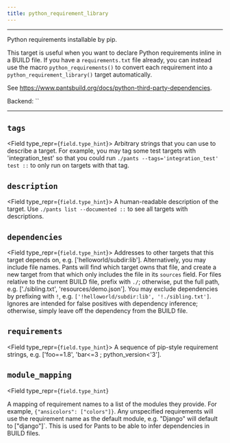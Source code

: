 ```yaml
---
title: python_requirement_library
---
```



---

Python requirements installable by pip.

This target is useful when you want to declare Python requirements inline in a BUILD file. If
you have a `requirements.txt` file already, you can instead use the macro
`python_requirements()` to convert each requirement into a `python_requirement_library()` target
automatically.

See https://www.pantsbuild.org/docs/python-third-party-dependencies.

Backend: <span className="color--primary">``</span>

---

<span className={styles.options}>

## `tags`

<Field type_repr={`field.type_hint`}>
  Arbitrary strings that you can use to describe a target. For example, you may
  tag some test targets with &#x27;integration_test&#x27; so that you could run
  `./pants --tags='integration_test' test ::` to only run on targets with that
  tag.
</Field>

## `description`

<Field type_repr={`field.type_hint`}>
  A human-readable description of the target. Use `./pants list --documented ::`
  to see all targets with descriptions.
</Field>

## `dependencies`

<Field type_repr={`field.type_hint`}>
  Addresses to other targets that this target depends on, e.g.
  [&#x27;helloworld/subdir:lib&#x27;]. Alternatively, you may include file
  names. Pants will find which target owns that file, and create a new target
  from that which only includes the file in its `sources` field. For files
  relative to the current BUILD file, prefix with `./`; otherwise, put the full
  path, e.g. [&#x27;./sibling.txt&#x27;, &#x27;resources/demo.json&#x27;]. You
  may exclude dependencies by prefixing with `!`, e.g.
  `['!helloworld/subdir:lib', '!./sibling.txt']`. Ignores are intended for false
  positives with dependency inference; otherwise, simply leave off the
  dependency from the BUILD file.
</Field>

## `requirements`

<Field type_repr={`field.type_hint`}>
  A sequence of pip-style requirement strings, e.g. [&#x27;foo==1.8&#x27;,
  &#x27;bar&lt;=3 ; python_version&lt;&#x27;3&#x27;].
</Field>

## `module_mapping`

<Field
    type_repr={`field.type_hint`}
>
A mapping of requirement names to a list of the modules they provide. For example, `{"ansicolors": ["colors"]}`. Any unspecified requirements will use the requirement name as the default module, e.g. &quot;Django&quot; will default to [&quot;django&quot;]`. This is used for Pants to be able to infer dependencies in BUILD files.
</Field>

</span>

